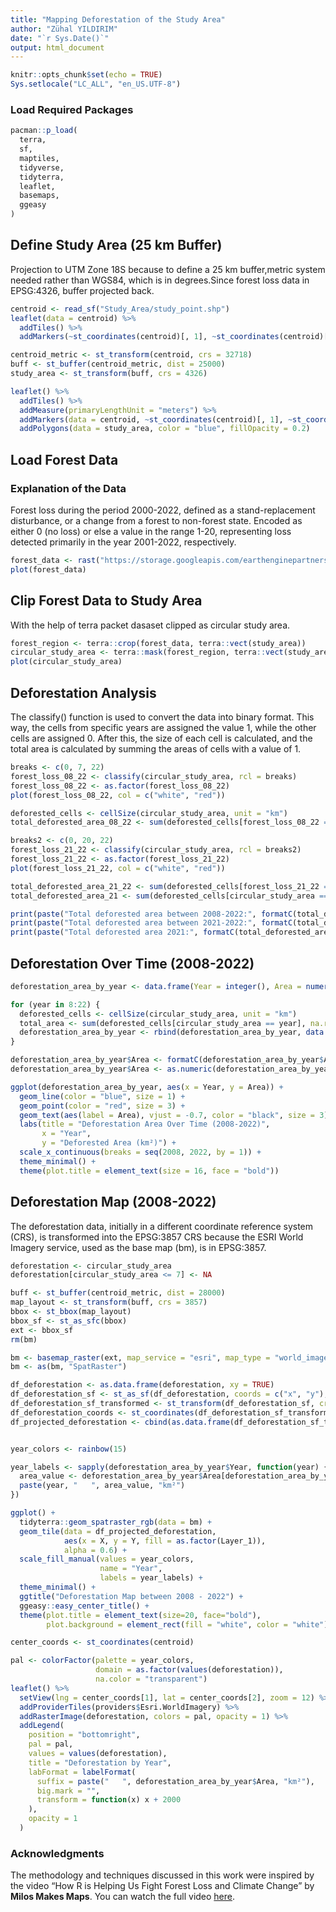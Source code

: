 ---
title: "Mapping Deforestation of the Study Area"
author: "Zühal YILDIRIM"
date: "`r Sys.Date()`"
output: html_document
---

```{r setup, include=FALSE}
knitr::opts_chunk$set(echo = TRUE)
Sys.setlocale("LC_ALL", "en_US.UTF-8")
```

### Load Required Packages
```{r}
pacman::p_load(
  terra,
  sf,
  maptiles,
  tidyverse,
  tidyterra,
  leaflet,
  basemaps,
  ggeasy
)
```

## Define Study Area (25 km Buffer)
Projection to UTM Zone 18S because to define a 25 km buffer,metric system needed rather than WGS84, which is in degrees.Since forest loss data in EPSG:4326, buffer projected back.
```{r}
centroid <- read_sf("Study_Area/study_point.shp")
leaflet(data = centroid) %>%
  addTiles() %>%
  addMarkers(~st_coordinates(centroid)[, 1], ~st_coordinates(centroid)[, 2], popup = "Study Point")

centroid_metric <- st_transform(centroid, crs = 32718)
buff <- st_buffer(centroid_metric, dist = 25000)
study_area <- st_transform(buff, crs = 4326)

leaflet() %>% 
  addTiles() %>% 
  addMeasure(primaryLengthUnit = "meters") %>% 
  addMarkers(data = centroid, ~st_coordinates(centroid)[, 1], ~st_coordinates(centroid)[, 2], popup = "Study Point") %>% 
  addPolygons(data = study_area, color = "blue", fillOpacity = 0.2)
```

## Load Forest Data
### Explanation of the Data 
Forest loss during the period 2000-2022, defined as a stand-replacement disturbance, or a change from a forest to non-forest state. Encoded as either 0 (no loss)  or else a value in the range 1-20, representing loss detected primarily in the year 2001-2022, respectively.

```{r}
forest_data <- rast("https://storage.googleapis.com/earthenginepartners-hansen/GFC-2022-v1.10/Hansen_GFC-2022-v1.10_lossyear_00N_080W.tif")
plot(forest_data)
```

## Clip Forest Data to Study Area
With the help of terra packet dasaset clipped as circular study area. 
```{r}
forest_region <- terra::crop(forest_data, terra::vect(study_area))
circular_study_area <- terra::mask(forest_region, terra::vect(study_area))
plot(circular_study_area)
```

## Deforestation Analysis

The classify() function is used to convert the data into binary format. This way, the cells from specific years are assigned the value 1, while the other cells are assigned 0. After this, the size of each cell is calculated, and the total area is calculated by summing the areas of cells with a value of 1.
```{r}
breaks <- c(0, 7, 22)
forest_loss_08_22 <- classify(circular_study_area, rcl = breaks)
forest_loss_08_22 <- as.factor(forest_loss_08_22)
plot(forest_loss_08_22, col = c("white", "red"))

deforested_cells <- cellSize(circular_study_area, unit = "km")
total_deforested_area_08_22 <- sum(deforested_cells[forest_loss_08_22 == 1], na.rm = TRUE)

breaks2 <- c(0, 20, 22)
forest_loss_21_22 <- classify(circular_study_area, rcl = breaks2)
forest_loss_21_22 <- as.factor(forest_loss_21_22)
plot(forest_loss_21_22, col = c("white", "red"))

total_deforested_area_21_22 <- sum(deforested_cells[forest_loss_21_22 == 1], na.rm = TRUE)
total_deforested_area_21 <- sum(deforested_cells[circular_study_area == 22], na.rm = TRUE)

print(paste("Total deforested area between 2008-2022:", formatC(total_deforested_area_08_22, format = "f", digits = 3), "km²"))
print(paste("Total deforested area between 2021-2022:", formatC(total_deforested_area_21_22, format = "f", digits = 3), "km²"))
print(paste("Total deforested area 2021:", formatC(total_deforested_area_21, format = "f", digits = 3), "km²"))
```

## Deforestation Over Time (2008-2022)
```{r echo=TRUE, fig.height=6, fig.width=15, warning=FALSE}
deforestation_area_by_year <- data.frame(Year = integer(), Area = numeric())

for (year in 8:22) {
  deforested_cells <- cellSize(circular_study_area, unit = "km")
  total_area <- sum(deforested_cells[circular_study_area == year], na.rm = TRUE)
  deforestation_area_by_year <- rbind(deforestation_area_by_year, data.frame(Year = year + 2000, Area = total_area))
}

deforestation_area_by_year$Area <- formatC(deforestation_area_by_year$Area, format = "f", digits = 2)
deforestation_area_by_year$Area <- as.numeric(deforestation_area_by_year$Area)

ggplot(deforestation_area_by_year, aes(x = Year, y = Area)) +
  geom_line(color = "blue", size = 1) +        
  geom_point(color = "red", size = 3) +          
  geom_text(aes(label = Area), vjust = -0.7, color = "black", size = 3) +  
  labs(title = "Deforestation Area Over Time (2008-2022)", 
       x = "Year", 
       y = "Deforested Area (km²)") +
  scale_x_continuous(breaks = seq(2008, 2022, by = 1)) +
  theme_minimal() + 
  theme(plot.title = element_text(size = 16, face = "bold"))

```

## Deforestation Map (2008-2022)

The deforestation data, initially in a different coordinate reference system (CRS), is transformed into the EPSG:3857 CRS because the ESRI World Imagery service, used as the base map (bm), is in EPSG:3857.

```{r echo=TRUE, message=FALSE, warning=FALSE}
deforestation <- circular_study_area
deforestation[circular_study_area <= 7] <- NA

buff <- st_buffer(centroid_metric, dist = 28000)
map_layout <- st_transform(buff, crs = 3857)
bbox <- st_bbox(map_layout)
bbox_sf <- st_as_sfc(bbox)
ext <- bbox_sf
rm(bm)

bm <- basemap_raster(ext, map_service = "esri", map_type = "world_imagery")
bm <- as(bm, "SpatRaster")

df_deforestation <- as.data.frame(deforestation, xy = TRUE)
df_deforestation_sf <- st_as_sf(df_deforestation, coords = c("x", "y"), crs = 4326)
df_deforestation_sf_transformed <- st_transform(df_deforestation_sf, crs = 3857)
df_deforestation_coords <- st_coordinates(df_deforestation_sf_transformed)
df_projected_deforestation <- cbind(as.data.frame(df_deforestation_sf_transformed), df_deforestation_coords)


year_colors <- rainbow(15)

year_labels <- sapply(deforestation_area_by_year$Year, function(year) {
  area_value <- deforestation_area_by_year$Area[deforestation_area_by_year$Year == year]
  paste(year, "   ", area_value, "km²")
})

ggplot() +
  tidyterra::geom_spatraster_rgb(data = bm) +
  geom_tile(data = df_projected_deforestation, 
            aes(x = X, y = Y, fill = as.factor(Layer_1)), 
            alpha = 0.6) +
  scale_fill_manual(values = year_colors, 
                    name = "Year",
                    labels = year_labels) +
  theme_minimal() +
  ggtitle("Deforestation Map between 2008 - 2022") +
  ggeasy::easy_center_title() +
  theme(plot.title = element_text(size=20, face="bold"),
        plot.background = element_rect(fill = "white", color = "white"))

```

```{r echo=TRUE, warning=FALSE}
center_coords <- st_coordinates(centroid)

pal <- colorFactor(palette = year_colors, 
                   domain = as.factor(values(deforestation)), 
                   na.color = "transparent")  
leaflet() %>% 
  setView(lng = center_coords[1], lat = center_coords[2], zoom = 12) %>%
  addProviderTiles(providers$Esri.WorldImagery) %>% 
  addRasterImage(deforestation, colors = pal, opacity = 1) %>% 
  addLegend(
    position = "bottomright",
    pal = pal,  
    values = values(deforestation),
    title = "Deforestation by Year",
    labFormat = labelFormat(
      suffix = paste("   ", deforestation_area_by_year$Area, "km²"),
      big.mark = "",
      transform = function(x) x + 2000
    ),
    opacity = 1
  )
```

### Acknowledgments

The methodology and techniques discussed in this work were inspired by the video "How R is Helping Us Fight Forest Loss and Climate Change" by **Milos Makes Maps**. You can watch the full video [here](https://www.youtube.com/watch?v=wruLRZZpQsk&t=1851s).
